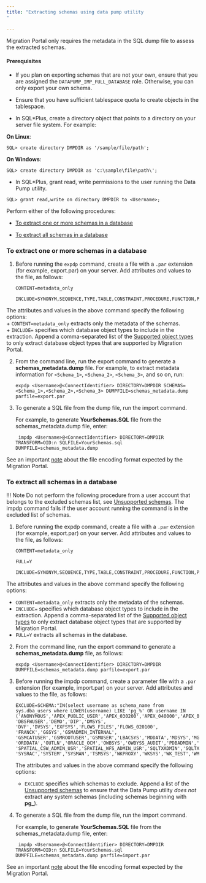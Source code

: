 ```yaml
---
title: "Extracting schemas using data pump utility
"

---
```


Migration Portal only requires the metadata in the SQL dump file to assess the extracted schemas.

#### Prerequisites

* If you plan on exporting schemas that are not your own, ensure that you are assigned the `DATAPUMP_IMP_FULL_DATABASE` role. Otherwise, you can only export your own schema.

* Ensure that you have sufficient tablespace quota to create objects in the tablespace.

* In SQL*Plus, create a directory object that points to a directory on your server file system. For example:
 
 **On Linux**:

 `SQL> create directory DMPDIR as '/sample/file/path';`
 
 **On Windows**:

 `SQL> create directory DMPDIR as 'c:\sample\file\path\';`

* In SQL*Plus, grant read, write permissions to the user running the Data Pump utility.

 `SQL> grant read,write on directory DMPDIR to <Username>;`

Perform either of the following procedures:

* [To extract one or more schemas in a database](#to-extract-one-or-more-schemas-in-a-database)

* [To extract all schemas in a database](#to-extract-all-schemas-in-a-database)

### To extract one or more schemas in a database

1. Before running the `expdp` command, create a file with a `.par` extension (for example, export.par) on your server. Add attributes and values to the file, as follows: 

   ```
   CONTENT=metadata_only

   INCLUDE=SYNONYM,SEQUENCE,TYPE,TABLE,CONSTRAINT,PROCEDURE,FUNCTION,PACKAGE,INDEX,MATERIALIZED_VIEW,VIEW,TRIGGER,DB_LINK	
   ```
 
  The attributes and values in the above command specify the following options:  
    + `CONTENT=metadata_only` extracts only the metadata of the schemas.  
    + `INCLUDE=` specifies which database object types to include in the extraction. Append a comma-separated list of the [Supported object types](../01_mp_schema_extraction/#supported-object-types) to only extract database object types that are supported by Migration Portal. 


2. From the command line, run the export command to generate a **schemas_metadata.dump** file. For example, to extract metadata information for `<Schema_1>`, `<Schema_2>`, `<Schema_3>`, and so on, run:
 
   ```shell
   expdp <Username>@<ConnectIdentifier> DIRECTORY=DMPDIR SCHEMAS=<Schema_1>,<Schema_2>,<Schema_3> DUMPFILE=schemas_metadata.dump parfile=export.par
   ```

3. To generate a SQL file from the dump file, run the import command. 

   For example, to generate **YourSchemas.SQL** file from the schemas_metadata.dump file, enter:
 
   ```shell
    impdp <Username>@<ConnectIdentifier> DIRECTORY=DMPDIR TRANSFORM=OID:n SQLFILE=YourSchemas.sql DUMPFILE=schemas_metadata.dump
   ```
See an important [note](../01_mp_schema_extraction/#a-note-about-file-encoding) about the file encoding format expected by the Migration Portal.  

### To extract all schemas in a database

!!! Note
    Do not perform the following procedure from a user account that belongs to the excluded schemas list, see [Unsupported schemas](../01_mp_schema_extraction/#unsupported-schemas). The impdp command fails if the user account running the command is in the excluded list of schemas.


1. Before running the expdp command, create a file with a `.par` extension (for example, export.par) on your server. Add attributes and values to the file, as follows: 

   ```
   CONTENT=metadata_only

   FULL=Y

   INCLUDE=SYNONYM,SEQUENCE,TYPE,TABLE,CONSTRAINT,PROCEDURE,FUNCTION,PACKAGE,INDEX,MATERIALIZED_VIEW,VIEW,TRIGGER,DB_LINK	
   ```
 The attributes and values in the above command specify the following options:  
   + `CONTENT=metadata_only` extracts only the metadata of the schemas.  
   + `INCLUDE=` specifies which database object types to include in the extraction. Append a comma-separated list of the [Supported object types](../01_mp_schema_extraction/#supported-object-types) to only extract database object types that are supported by Migration Portal.
   + `FULL=Y` extracts all schemas in the database.


2. From the command line, run the export command to generate a **schemas_metadata.dump** file, as follows:
 
    ```shell
    expdp <Username>@<ConnectIdentifier> DIRECTORY=DMPDIR DUMPFILE=schemas_metadata.dump parfile=export.par
    ```

3. Before running the impdp command, create a parameter file with a `.par` extension (for example, import.par) on your server. Add attributes and values to the file, as follows:
   
   ```
   EXCLUDE=SCHEMA:"IN(select username as schema_name from sys.dba_users where LOWER(username) LIKE 'pg_%' OR username IN
   ('ANONYMOUS','APEX_PUBLIC_USER','APEX_030200','APEX_040000','APEX_040200','APPQOSSYS','AUDSYS','CTXSYS','DMSYS','DBSNMP',
   'DBSFWUSER','DEMO','DIP','DMSYS', 'DVF','DVSYS','EXFSYS','FLOWS_FILES','FLOWS_020100', 'FRANCK','GGSYS','GSMADMIN_INTERNAL',
   'GSMCATUSER','GSMROOTUSER','GSMUSER','LBACSYS','MDDATA','MDSYS','MGMT_VIEW','OJVMSYS','OLAPSYS','ORDPLUGINS','ORDSYS',
   'ORDDATA','OUTLN','ORACLE_OCM','OWBSYS','OWBYSS_AUDIT','PDBADMIN','RMAN','REMOTE_SCHEDULER_AGENT','SI_INFORMTN_SCHEMA',
   'SPATIAL_CSW_ADMIN_USR','SPATIAL_WFS_ADMIN_USR','SQLTXADMIN','SQLTXPLAIN','SYS$UMF','SYS','SYSBACKUP','SYSDG','SYSKM',
   'SYSRAC','SYSTEM','SYSMAN','TSMSYS','WKPROXY','WKSYS','WK_TEST','WMSYS','XDB','XS$NULL'))"
   ```
   The attributes and values in the above command specify the following options:
   + `EXCLUDE` specifies which schemas to exclude. Append a list of the [Unsupported schemas](../01_mp_schema_extraction/#unsupported-schemas) to ensure that the Data Pump utility *does not* extract any system schemas (including schemas beginning with **pg_**).

4. To generate a SQL file from the dump file, run the import command. 

   For example, to generate **YourSchemas.SQL** file from the schemas_metadata.dump file, enter:
 
   ```shell
    impdp <Username>@<ConnectIdentifier> DIRECTORY=DMPDIR TRANSFORM=OID:n SQLFILE=YourSchemas.sql DUMPFILE=schemas_metadata.dump parfile=import.par
   ```
See an important [note](../01_mp_schema_extraction/#a-note-about-file-encoding) about the file encoding format expected by the Migration Portal.  
